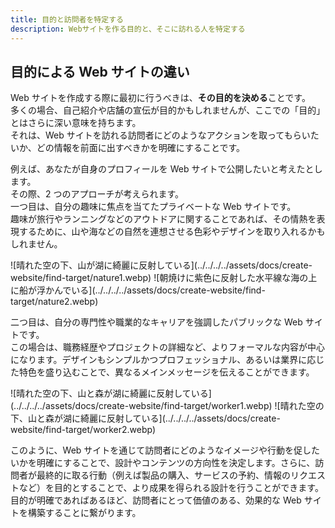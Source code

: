 ```yaml
---
title: 目的と訪問者を特定する
description: Webサイトを作る目的と、そこに訪れる人を特定する
---
```



## 目的による Web サイトの違い

Web サイトを作成する際に最初に行うべきは、**その目的を決める**ことです。<br />
多くの場合、自己紹介や店舗の宣伝が目的かもしれませんが、ここでの「目的」とはさらに深い意味を持ちます。<br />
それは、Web サイトを訪れる訪問者にどのようなアクションを取ってもらいたいか、どの情報を前面に出すべきかを明確にすることです。

例えば、あなたが自身のプロフィールを Web サイトで公開したいと考えたとします。<br />
その際、2 つのアプローチが考えられます。<br />
一つ目は、自分の趣味に焦点を当てたプライベートな Web サイトです。<br />
趣味が旅行やランニングなどのアウトドアに関することであれば、その情熱を表現するために、山や海などの自然を連想させる色彩やデザインを取り入れるかもしれません。

<div class="two-cols">
	<Material
		artist={{
			name: '12109',
			link: 'https://pixabay.com/users/12019-12019/?utm_source=link-attribution&utm_medium=referral&utm_campaign=image&utm_content=1587287',
		}}
	>
		![晴れた空の下、山が湖に綺麗に反射している](../../../../assets/docs/create-website/find-target/nature1.webp)
	</Material>
	<Material
		artist={{
			name: 'Quang Le',
			link: 'https://pixabay.com/users/quangle-1584596/?utm_source=link-attribution&utm_medium=referral&utm_campaign=image&utm_content=1014712',
		}}
	>
		![朝焼けに紫色に反射した水平線な海の上に船が浮かんでいる](../../../../assets/docs/create-website/find-target/nature2.webp)
	</Material>
</div>

二つ目は、自分の専門性や職業的なキャリアを強調したパブリックな Web サイトです。<br />
この場合は、職務経歴やプロジェクトの詳細など、よりフォーマルな内容が中心になります。デザインもシンプルかつプロフェッショナル、あるいは業界に応じた特色を盛り込むことで、異なるメインメッセージを伝えることができます。

<div class="two-cols">
	<Material
		artist={{
			name: 'StartupStockPhotos',
			link: 'https://pixabay.com/users/startupstockphotos-690514/?utm_source=link-attribution&utm_medium=referral&utm_campaign=image&utm_content=593327',
		}}
	>
		![晴れた空の下、山と森が湖に綺麗に反射している](../../../../assets/docs/create-website/find-target/worker1.webp)
	</Material>
	<Material
		artist={{
			name: 'Janno Nivergall',
			link: 'https://pixabay.com/users/jannonivergall-19088294/?utm_source=link-attribution&utm_medium=referral&utm_campaign=image&utm_content=5736096',
		}}
	>
		![晴れた空の下、山と森が湖に綺麗に反射している](../../../../assets/docs/create-website/find-target/worker2.webp)
	</Material>
</div>

このように、Web サイトを通じて訪問者にどのようなイメージや行動を促したいかを明確にすることで、設計やコンテンツの方向性を決定します。さらに、訪問者が最終的に取る行動（例えば製品の購入、サービスの予約、情報のリクエストなど）を目的とすることで、より成果を得られる設計を行うことができます。目的が明確であればあるほど、訪問者にとって価値のある、効果的な Web サイトを構築することに繋がります。
